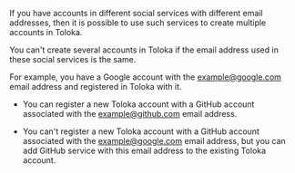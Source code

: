 <Cut title="I want to create another account using a social service. Is it possible?">

If you have accounts in different social services with different email addresses, then it is possible to use such services to create multiple accounts in Toloka.

You can't create several accounts in Toloka if the email address used in these social services is the same.

For example, you have a Google account with the [example@google.com](example@google.com) email address and registered in Toloka with it.

- You can register a new Toloka account with a GitHub account associated with the [example@github.com](example@github.com) email address.

- You can't register a new Toloka account with a GitHub account associated with the [example@google.com](example@google.com) email address, but you can add GitHub service with this email address to the existing Toloka account.

</Cut>